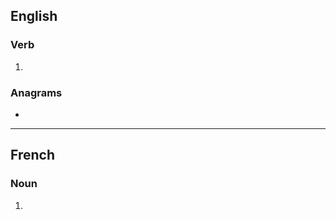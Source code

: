 ==English==

===Verb===
{{head|en|verb form}}

# {{en-third-person singular of|pillage}}

===Anagrams===
* {{anagrams|en|spillage}}

----

==French==

===Noun===
{{head|fr|noun plural form|g=m}}

# {{plural of|pillage|lang=fr}}